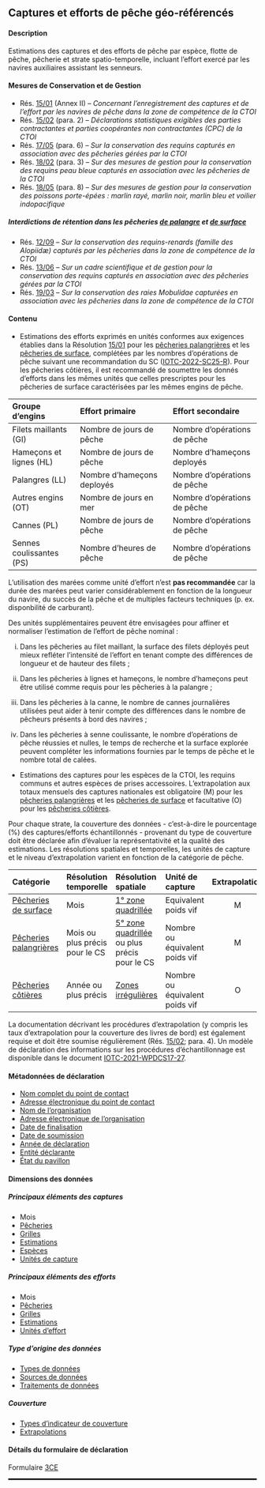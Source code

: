 ## Captures et efforts de pêche géo-référencés {#CE}

#### Description

Estimations des captures et des efforts de pêche par espèce, flotte de pêche, pêcherie et strate spatio-temporelle, incluant l'effort exercé par les navires auxiliaires assistant les senneurs. 

#### Mesures de Conservation et de Gestion

- Rés. [15/01](https://iotc.org/fr/mcg/r%C3%A9solution-1501-concernant-l%E2%80%99enregistrement-des-captures-et-de-l%E2%80%99effort-par-les-navires-de-p%C3%AAche) (Annex II) -- _Concernant l’enregistrement des captures et de l’effort par les navires de pêche dans la zone de compétence de la CTOI_
- Rés. [15/02](https://iotc.org/fr/mcg/r%C3%A9solution-1502-d%C3%A9clarations-statistiques-exigibles-des-parties-contractantes-et-parties) (para. 2) -- _Déclarations statistiques exigibles des parties contractantes et parties coopérantes non contractantes (CPC) de la CTOI_
- Rés. [17/05](https://iotc.org/fr/mcg/r%C3%A9solution-1705-%E2%80%A8sur-la-conservation-des-requins-captur%C3%A9s-en-association-avec-des-p%C3%AAcheries) (para. 6) -- _Sur la conservation des requins capturés en association avec des pêcheries gérées par la CTOI_
- Rés. [18/02](https://iotc.org/fr/mcg/r%C3%A9solution-1802-sur-des-mesures-de-gestion-pour-la-conservation-des-requins-peau-bleue-captur%C3%A9s) (para. 3) -- _Sur des mesures de gestion pour la conservation des requins peau bleue capturés en association avec les pêcheries de la CTOI_
- Rés. [18/05](https://iotc.org/fr/mcg/r%C3%A9solution-1805-sur-des-mesures-de-gestion-pour-la-conservation-des-poissons-porte-%C3%A9p%C3%A9es-marlin) (para. 8) -- _Sur des mesures de gestion pour la conservation des poissons porte-épées : marlin rayé, marlin noir, marlin bleu et voilier indopacifique_

##### Interdictions de rétention dans les pêcheries [de palangre](#iotclonglinefishery) et [de surface](#iotcsurfacefishery)

- Rés. [12/09](https://iotc.org/fr/mcg/r%C3%A9solution-1209-sur-la-conservation-des-requins-renards-famille-des-alopiid%C3%A6-captur%C3%A9s-par-les) -- _Sur la conservation des requins-renards (famille des Alopiidæ) capturés par les pêcheries dans la zone de compétence de la CTOI_
- Rés. [13/06](https://iotc.org/fr/mcg/r%C3%A9solution-1306-sur-un-cadre-scientifique-et-de-gestion-pour-la-conservation-des-requins) -- _Sur un cadre scientifique et de gestion pour la conservation des requins capturés en association avec des pêcheries gérées par la CTOI_
- Rés. [19/03](https://iotc.org/fr/mcg/r%C3%A9solution-1903-sur-la-conservation-des-raies-mobulidae-captur%C3%A9es-en-association-avec-les) -- _Sur la conservation des raies Mobulidae capturées en association avec les pêcheries dans la zone de compétence de la CTOI_

#### Contenu

- Estimations des efforts exprimés en unités conformes aux exigences établies dans la Résolution [15/01](https://iotc.org/fr/mcg/r%C3%A9solution-1501-concernant-l%E2%80%99enregistrement-des-captures-et-de-l%E2%80%99effort-par-les-navires-de-p%C3%AAche) pour les [pêcheries palangrières](#iotclonglinefishery) et les [pêcheries de surface](#iotcsurfacefishery), complétées par les nombres d'opérations de pêche suivant une recommandation du SC ([IOTC-2022-SC25-R](https://iotc.org/documents/SC/25/RE)). Pour les pêcheries côtières, il est recommandé de soumettre les donnés d'efforts dans les mêmes unités que celles prescriptes pour les pêcheries de surface caractérisées par les mêmes engins de pêche. 

| Groupe d'engins | Effort primaire | Effort secondaire |
| :---------------- | :---------------------- | :--------------------- |
Filets maillants (GI)   | Nombre de jours de pêche | Nombre d'opérations de pêche |
Hameçons et lignes (HL) | Nombre de jours de pêche | Nombre d'hameçons deployés |
Palangres (LL) | Nombre d'hameçons deployés | Nombre d'opérations de pêche |
Autres engins (OT) | Nombre de jours en mer | Nombre d'opérations de pêche |
Cannes (PL) | Nombre de jours de pêche | Nombre d'opérations de pêche |
Sennes coulissantes (PS) | Nombre d'heures de pêche | Nombre d'opérations de pêche |

L'utilisation des marées comme unité d'effort n'est **pas recommandée** car la durée des marées peut varier considérablement en fonction de la longueur du navire, du succès de la pêche et de multiples facteurs techniques (p. ex. disponbilité de carburant).

Des unités supplémentaires peuvent être envisagées pour affiner et normaliser l'estimation de l'effort de pêche nominal :

i. Dans les pêcheries au filet maillant, la surface des filets déployés peut mieux refléter l'intensité de l'effort en tenant compte des différences de longueur et de hauteur des filets ;

ii. Dans les pêcheries à lignes et hameçons, le nombre d'hameçons peut être utilisé comme requis pour les pêcheries à la palangre ;

iii. Dans les pêcheries à la canne, le nombre de cannes journalières utilisées peut aider à tenir compte des différences dans le nombre de pêcheurs présents à bord des navires ;

iv. Dans les pêcheries à senne coulissante, le nombre d'opérations de pêche réussies et nulles, le temps de recherche et la surface explorée peuvent compléter les informations fournies par le temps de pêche et le nombre total de calées.

- Estimations des captures pour les espèces de la CTOI, les requins communs et autres espèces de prises accessoires. L'extrapolation aux totaux mensuels des captures nationales est obligatoire (M) pour les [pêcheries palangrières](#iotclonglinefishery) et les [pêcheries de surface](#iotcsurfacefishery) et facultative (O) pour les [pêcheries côtières](#iotccoastalfishery).

Pour chaque strate, la couverture des données - c'est-à-dire le pourcentage (%) des captures/efforts échantillonnés - provenant du type de couverture doit être déclarée afin d'évaluer la représentativité et la qualité des estimations. Les résolutions spatiales et temporelles, les unités de capture et le niveau d'extrapolation varient en fonction de la catégorie de pêche.

| Catégorie | Résolution temporelle | Résolution spatiale | Unité de capture | Extrapolation | 
| :------------ | :---------- | :---------- | :------------- | :-------: |
[Pêcheries de surface](#iotcsurfacefishery)  | Mois | [1° zone quadrillée](../domain/admin/#IOgrids1x1) | Equivalent poids vif | M |
[Pêcheries palangrières](#iotclonglinefishery) | Mois ou plus précis pour le CS | [5° zone quadrillée](../domain/admin/#IOgrids5x5) ou plus précis pour le CS | Nombre ou équivalent poids vif | M |
[Pêcheries côtières](#iotccoastalfishery) | Année ou plus précis | [Zones irrégulières](../domain/admin/#IOTCareasAR) | Nombre ou équivalent poids vif | O |

La documentation décrivant les procédures d'extrapolation (y compris les taux d'extrapolation pour la couverture des livres de bord) est également requise et doit être soumise régulièrement (Rés. [15/02](https://iotc.org/fr/mcg/r%C3%A9solution-1502-d%C3%A9clarations-statistiques-exigibles-des-parties-contractantes-et-parties); para. 4). Un modèle de déclaration des informations sur les procédures d'échantillonnage est disponible dans le document  [IOTC-2021-WPDCS17-27](https://www.iotc.org/WPDCS/17/27).

#### Métadonnées de déclaration

- [Nom complet du point de contact](#fcname)
- [Adresse électronique du point de contact](#fcemail)
- [Nom de l'organisation](#orgname)
- [Adresse électronique de l'organisation](#orgemail)
- [Date de finalisation](#findate)
- [Date de soumission](#subdate)
- [Année de déclaration](#repyear)
- [Entité déclarante](#repentity)
- [État du pavillon](#repflagstate)

#### Dimensions des données

##### Principaux éléments des captures

- Mois
- [Pêcheries](../domain/fisheries/#fisheries)
- [Grilles](../domain/admin/#IOTCgridsCESF)
- [Estimations](../domain/data/#estimations)
- [Espèces](../domain/biological/#allSpecies)  
- [Unités de capture](../domain/fisheries/#catchUnits)

##### Principaux éléments des efforts

- Mois
- [Pêcheries](../domain/fisheries/#fisheries)
- [Grilles](../domain/admin/#IOTCgridsCESF)
- [Estimations](../domain/data/#estimations)
- [Unités d'effort](../domain/fisheries/#effortUnits)

##### Type d’origine des données

- [Types de données](../domain/data/#types)
- [Sources de données](../domain/data/#sourcesCE)
- [Traitements de données](../domain/data/#processingsCE)

##### Couverture

- [Types d'indicateur de couverture](../domain/data/#coverageTypes)
- [Extrapolations](../domain/data/#raisings)

#### Détails du formulaire de déclaration

Formulaire [3CE](../forms/#Form_3CE)

<hr style="border:1.5px solid black">
